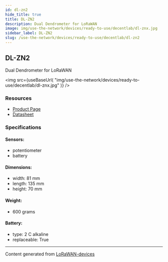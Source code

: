 ```yaml
---
id: dl-zn2
hide_title: true
title: DL-ZN2
description: Dual Dendrometer for LoRaWAN
image: img/use-the-network/devices/ready-to-use/decentlab/dl-znx.jpg
sidebar_label: DL-ZN2
slug: /use-the-network/devices/ready-to-use/decentlab/dl-zn2
---
```



## DL-ZN2

Dual Dendrometer for LoRaWAN

<img
  src={useBaseUrl(
    "img/use-the-network/devices/ready-to-use/decentlab/dl-znx.jpg"
  )}
/>

### Resources

- [Product Page](https://www.decentlab.com/products/dendrometer-for-lorawan)
- [Datasheet](https://cdn.decentlab.com/download/datasheets/Decentlab-DL-ZN-datasheet.pdf)

### Specifications

#### Sensors:

- potentiometer
- battery

#### Dimensions:

- width: 81 mm
- length: 135 mm
- height: 70 mm

#### Weight:

- 600 grams

#### Battery:

- type: 2 C alkaline
- replaceable: True

---

Content generated from
[LoRaWAN-devices](https://github.com/TheThingsNetwork/lorawan-devices)
